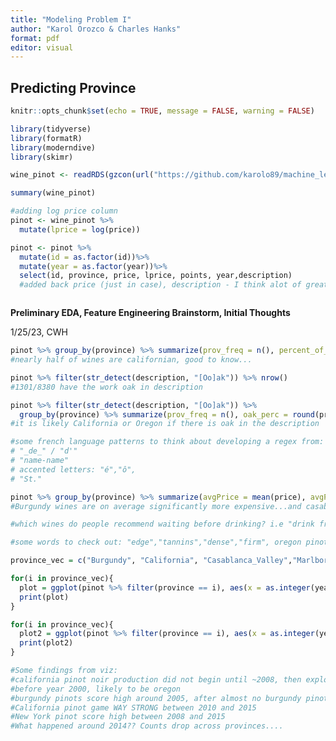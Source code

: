```yaml
---
title: "Modeling Problem I"
author: "Karol Orozco & Charles Hanks"
format: pdf
editor: visual
---
```


## Predicting Province

```r
knitr::opts_chunk$set(echo = TRUE, message = FALSE, warning = FALSE)

library(tidyverse)
library(formatR)
library(moderndive)
library(skimr)

wine_pinot <- readRDS(gzcon(url("https://github.com/karolo89/machine_learning_assignment/raw/main/pinot.rds")))
```

```r
summary(wine_pinot)

#adding log price column
pinot <- wine_pinot %>% 
  mutate(lprice = log(price))

pinot <- pinot %>%
  mutate(id = as.factor(id))%>%
  mutate(year = as.factor(year))%>%
  select(id, province, price, lprice, points, year,description)
  #added back price (just in case), description - I think alot of great features will coming from mining that   text! 



```

**Preliminary EDA, Feature Engineering Brainstorm, Initial Thoughts**

1/25/23, CWH

```r
pinot %>% group_by(province) %>% summarize(prov_freq = n(), percent_of_ds = round(prov_freq/8380,2))
#nearly half of wines are californian, good to know... 

pinot %>% filter(str_detect(description, "[Oo]ak")) %>% nrow()
#1301/8380 have the work oak in description 

pinot %>% filter(str_detect(description, "[Oo]ak")) %>% 
  group_by(province) %>% summarize(prov_freq = n(), oak_perc = round(prov_freq/1301,2))
#it is likely California or Oregon if there is oak in the description 

#some french language patterns to think about developing a regex from: 
# "_de_" / "d'"
# "name-name"
# accented letters: "é","ô",
# "St."

pinot %>% group_by(province) %>% summarize(avgPrice = mean(price), avgPoints = mean(points))
#Burgundy wines are on average significantly more expensive...and casablanca valley wines on average have the lowest price and score.  

#which wines do people recommend waiting before drinking? i.e "drink from XXXX" 

#some words to check out: "edge","tannins","dense","firm", oregon pinot is fruity. 

province_vec = c("Burgundy", "California", "Casablanca_Valley","Marlborough", "New_York", "Oregon")

for(i in province_vec){
  plot = ggplot(pinot %>% filter(province == i), aes(x = as.integer(year), y = points)) +      geom_point(alpha =.5, color = "red4") + ggtitle(i)
  print(plot)
}

for(i in province_vec){
  plot2 = ggplot(pinot %>% filter(province == i), aes(x = as.integer(year))) + geom_histogram(binwidth =3, fill = "red4") + ggtitle(i)
  print(plot2)
}

#Some findings from viz:
#california pinot noir production did not begin until ~2008, then exploded! 
#before year 2000, likely to be oregon 
#burgundy pinots score high around 2005, after almost no burgundy pinots between 2000 and 2005
#California pinot game WAY STRONG between 2010 and 2015
#New York pinot score high between 2008 and 2015 
#What happened around 2014?? Counts drop across provinces....
```
